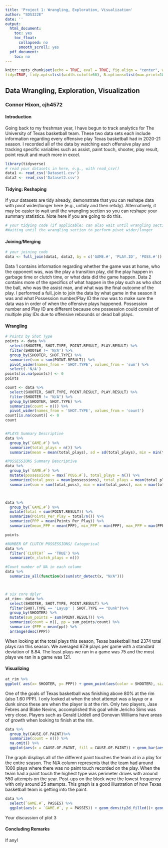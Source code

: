 ```yaml
---
title: 'Project 1: Wrangling, Exploration, Visualization'
author: "SDS322E"
date: ''
output:
  html_document:
    toc: yes
    toc_float:
      collapsed: no
      smooth_scroll: yes
  pdf_document:
    toc: no
---
```


```r
knitr::opts_chunk$set(echo = TRUE, eval = TRUE, fig.align = "center", warning = F, message = F,
tidy=TRUE, tidy.opts=list(width.cutoff=60), R.options=list(max.print=100))
```

## Data Wrangling, Exploration, Visualization

### Connor Hixon, cjh4572

#### Introduction 

Going back to my freshman year, I have begun to track analytics for The University of Texas basketball team. These two data sets each include information regarding every offensive play Texas basketball had in 2020-21 season. I recorded all of the data by watching each offensive play and tracking specific variables such as assist, paint touch, shooter, play result, point result and much more in excel. 

```R
library(tidyverse)
# read your datasets in here, e.g., with read_csv()
data1 <- read_csv('Dataset1.csv')
data2 <- read_csv('Dataset2.csv')


```

#### Tidying: Reshaping

If your datasets are tidy already, demonstrate that you can reshape data with pivot wider/longer here (e.g., untidy and then retidy). Alternatively, it may be easier to wait until the wrangling section so you can reshape your summary statistics. Note here if you are going to do this.

```R
# your tidying code (if applicable; can also wait until wrangling section)
#Waiting until the wrangling section to perform pivot wider/longer
```

    
#### Joining/Merging

```R
# your joining code
data <- full_join(data1, data2, by = c('GAME.#', 'PLAY.ID', 'POSS.#'))
```

Data 1 contains information regarding whether the game was at home, who the opponent was, was the play a transition play, did the play happen in garbage time or clutch time, or what data did the game happen. Data 2 contains more of the specifics of what happen in the play such as who shot the ball, who was the assist man, and what was the final outcome of the play. I performed a full_join to join the data by what game in the season it was and what Possession number/Play ID the row was to make sure the data was in order of when the offensive plays happened. Possession number and Play ID are different because one possession could consist of multiple play IDs due to offensive rebounds or dead ball plays. 

####  Wrangling

```R
# Points by Shot Type
points <- data %>%
  select(SHOOTER, SHOT.TYPE, POINT.RESULT, PLAY.RESULT) %>%
  filter(SHOOTER != 'N/A') %>%
  group_by(SHOOTER, SHOT.TYPE) %>%
  summarize(sum = sum(POINT.RESULT)) %>%
  pivot_wider(names_from = 'SHOT.TYPE', values_from = 'sum') %>%
  select(-'N/A')
points[is.na(points)] <- 0
points

count <- data %>%
  select(SHOOTER, SHOT.TYPE, POINT.RESULT, PLAY.RESULT) %>%
  filter(SHOOTER != "N/A") %>%
  group_by(SHOOTER, SHOT.TYPE) %>%
  summarize(count = n()) %>%
  pivot_wider(names_from = 'SHOT.TYPE', values_from = 'count')
count[is.na(count)] <- 0
count


#PLAYS Summary Descriptive 
data %>%
  group_by(`GAME.#`) %>%
  summarize(total_plays = n()) %>%
  summarize(mean = mean(total_plays), sd = sd(total_plays), min = min(total_plays), max = max(total_plays), total = sum(total_plays))

#POSSESSIONS Summary Descriptive 
data %>% 
  group_by(`GAME.#`) %>%
  mutate(possessions = max(`POSS.#`), total_plays = n()) %>%
  summarize(total_poss = mean(possessions), total_plays = mean(total_plays)) %>%
  summarize(sum = sum(total_poss), min = min(total_poss), max = max(total_poss), median = median(total_poss), cor(total_poss, total_plays))



data %>%
  group_by(`GAME.#`) %>%
  mutate(total = sum(POINT.RESULT)) %>%
  summarize(Points_Per_Play = total/n()) %>%
  summarize(PPP = mean(Points_Per_Play)) %>%
  summarize(mean_PPP = mean(PPP), min_PPP = min(PPP), max_PPP = max(PPP), sd_PPP = sd(PPP), quantile(PPP, 0.75))

points

#NUMBER OF CLUTCH POSSESSIONS/ Categorical 
data %>%
  filter(`CLUTCH?` == 'TRUE') %>%
  summarize(n_clutch_plays = n()) 

#Count number of NA in each column
data %>%
  summarize_all(function(x)sum(str_detect(x, "N/A")))



# six core dplyr
at_rim<- data %>%
  select(SHOOTER, SHOT.TYPE, POINT.RESULT) %>%
  filter(SHOT.TYPE == 'Layup' | SHOT.TYPE == "Dunk")%>%
  group_by(SHOOTER) %>%
  mutate(sum_points = sum(POINT.RESULT)) %>%
  summarize(count = n(), pp = sum_points/count) %>%
  summarize (PPP = mean(pp)) %>%
  arrange(desc(PPP))


```

When looking at the total plays this season, Texas basketball had 2374 total plays ran this season. We averaged 87.9 plays per game with a standard deviation of 8.84. The least plays we ran in a game was 75 and the most plays we ran in a game was 121. 


#### Visualizing

```R
at_rim %>%
ggplot( aes(x= SHOOTER, y= PPP)) + geom_point(aes(color = SHOOTER), size = 4) + geom_smooth(method = 'lm') + xlab('Shooter') + ylab('Points Per Possessions')  + geom_hline(yintercept = 1.60, color = '#BF5700') + theme_minimal()+ theme(axis.text.x = element_blank()) + labs(title = "FINISHING AT THE RIM", subtitle = 'Layups and Dunks included', color = 'Player') 
```

One of the goals of Texas basketball was finishing above 80% at the rim (also 1.60 PPP). I only looked at when the shot attempt was a layup or a dunk since these are when the player is at the rim.  Only two players, Jase Febres and Blake Nevins, accomplished this goal while Jericho Sims was very close. Players such as Gerald Liddell and Donovan Williams have areas of growth when looking to finish at the rim. 

```R
data %>%
  group_by(CAUSE.OF.PAINT)%>%
  summarize(count = n()) %>%
  na.omit() %>%
  ggplot(aes(x = CAUSE.OF.PAINT, fill = CAUSE.OF.PAINT)) + geom_bar(aes(y = count), stat = 'summary') + theme_dark()+ theme(axis.text.x = element_blank()) + scale_fill_brewer() + labs(title = "Count of Different Paint Touches", x = 'Type of Paint Touch', y = 'Number of Occurences', fill = 'Type of Paint Touch') + scale_y_continuous(breaks = seq(0, 1000, 100))
```

The graph displays all of the different paint touches the team at in a play for the entire season. The N/A column represents that the team had around 1000 plays where there was no paint touch recorded on the play. When the team had a paint touch the highest type was perimeter drives with around 550 attempts on the year. Post-ups on the block were the lowest frequency with only around 25 attempts. This graph is a good illustration of how Texas basketball team is getting into the paint. 

```R
data %>%
  select(`GAME.#`, PASSES) %>%
  ggplot(aes(x = `GAME.#`, y = PASSES)) + geom_density2d_filled()+ geom_point(size = .01) + geom_jitter(size = 0.1) + scale_y_continuous(breaks = seq(1, 12, 1)) + theme_dark() + labs(title = 'Number of Passes by Game', x = "Game Number", y = "Number of Passes")
```

Your discussion of plot 3

#### Concluding Remarks

If any!




